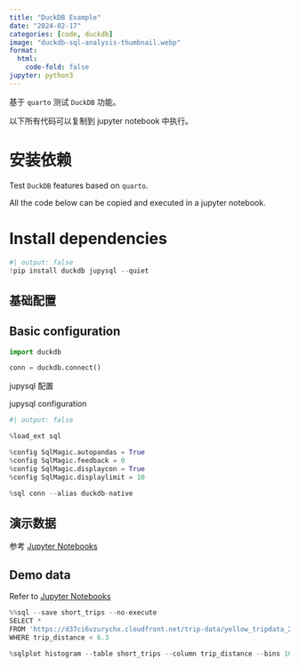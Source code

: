 ```yaml
---
title: "DuckDB Example"
date: "2024-02-17"
categories: [code, duckdb]
image: "duckdb-sql-analysis-thumbnail.webp"
format:
  html:
    code-fold: false
jupyter: python3
---
```


::: {.content-visible when-profile="zh"}
基于 `quarto` 测试 `DuckDB` 功能。

以下所有代码可以复制到 jupyter notebook 中执行。

# 安装依赖
:::

::: {.content-visible when-profile="en"}
Test `DuckDB` features based on `quarto`.

All the code below can be copied and executed in a jupyter notebook.

# Install dependencies
:::

```python
#| output: false
!pip install duckdb jupysql --quiet
```

::: {.content-visible when-profile="zh"}
# 基础配置
:::

::: {.content-visible when-profile="en"}
# Basic configuration
:::

```python
import duckdb

conn = duckdb.connect()
```

::: {.content-visible when-profile="zh"}
jupysql 配置
:::

::: {.content-visible when-profile="en"}
jupysql configuration
:::

```python
#| output: false

%load_ext sql

%config SqlMagic.autopandas = True
%config SqlMagic.feedback = 0
%config SqlMagic.displaycon = True
%config SqlMagic.displaylimit = 10

%sql conn --alias duckdb-native
```

::: {.content-visible when-profile="zh"}
# 演示数据

参考 [Jupyter Notebooks](https://duckdb.org/docs/guides/python/jupyter)
:::

::: {.content-visible when-profile="en"}
# Demo data

Refer to [Jupyter Notebooks](https://duckdb.org/docs/guides/python/jupyter)
:::

```python

%%sql --save short_trips --no-execute
SELECT *
FROM 'https://d37ci6vzurychx.cloudfront.net/trip-data/yellow_tripdata_2021-01.parquet'
WHERE trip_distance < 6.3

```

```python
%sqlplot histogram --table short_trips --column trip_distance --bins 10 --with short_trips
```
